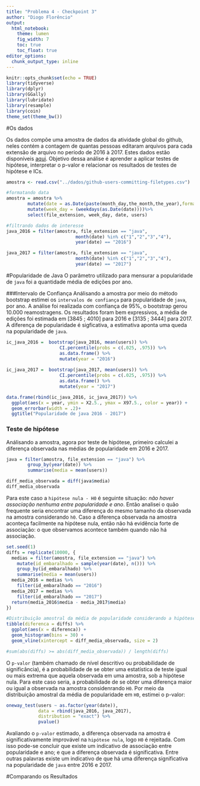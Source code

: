 ```yaml
---
title: "Problema 4 - Checkpoint 3"
author: "Diogo Florêncio"
output: 
  html_notebook:
    theme: lumen
    fig_width: 7
    toc: true
    toc_float: true
editor_options: 
  chunk_output_type: inline
---
```

```r
knitr::opts_chunk$set(echo = TRUE)
library(tidyverse)
library(dplyr)
library(GGally)
library(lubridate)
library(resample)
library(coin)
theme_set(theme_bw())
```
#Os dados

Os dados compõe uma amostra de dados da atividade global do github, neles contém a contagem de quantas pessoas editaram arquivos para cada extensão de arquivo no período de 2016 à 2017. Estes dados estão disponíveis [aqui](https://raw.githubusercontent.com/nazareno/fpcc2/master/datasets/github-users-committing-filetypes.csv). Objetivo dessa análise  é aprender a aplicar testes de hipótese, interpretar o p-valor e relacionar os resultados de testes de hipótese e ICs.
```r
amostra <- read.csv("../dados/github-users-committing-filetypes.csv")

#formatando data
amostra = amostra %>%
        mutate(date = as.Date(paste(month_day,the_month,the_year),format = "%d %m %Y")) %>%
        mutate(week_day = (weekdays(as.Date(date))))%>%
        select(file_extension, week_day, date, users) 

#filtrando dados de interesse
java_2016 = filter(amostra, file_extension == "java", 
                          month(date) %in% c("1","2","3","4"),
                          year(date) == "2016") 

java_2017 = filter(amostra, file_extension == "java",
                          month(date) %in% c("1","2","3","4"),
                          year(date) == "2017") 
```
#Popularidade de Java
O parâmetro utilizado para mensurar a popularidade de `java` foi a quantidade média de edições por ano.

###Intervalo de Confiança
Análisando a amostra por meio do método bootstrap estimei os `intervalos de confiança` para popularidade de `java`, por ano. A análise foi realizada com confiança de 95%, o bootstrap gerou 10.000 reamostragens. Os resultados foram bem expressivos, a média de edições foi estimada em [3845 ; 4010] para 2016 e [3135 ; 3444] para 2017. A diferença de popularidade é sigficativa, a estimativa aponta uma queda na popularidade de `java`.
```r
ic_java_2016 =  bootstrap(java_2016, mean(users)) %>% 
                    CI.percentile(probs = c(.025, .975)) %>% 
                    as.data.frame() %>%
                    mutate(year = "2016")
 
ic_java_2017 =  bootstrap(java_2017, mean(users)) %>% 
                    CI.percentile(probs = c(.025, .975)) %>% 
                    as.data.frame() %>%
                    mutate(year = "2017")

data.frame(rbind(ic_java_2016, ic_java_2017)) %>% 
  ggplot(aes(x = year, ymin = X2.5., ymax = X97.5., color = year)) + 
  geom_errorbar(width = .2)+
  ggtitle("Popularidade de java 2016 - 2017")
```

### Teste de hipótese
Análisando a amostra, agora por teste de hipótese, primeiro calculei a diferença observada nas médias de popularidade em 2016 e 2017. 
```r
java = filter(amostra, file_extension == "java") %>% 
        group_by(year(date)) %>% 
        summarise(media = mean(users))

diff_media_observada = diff(java$media)
diff_media_observada
```
Para este caso a `hipótese nula - H0` é seguinte situação: *não haver associação nenhuma entre popularidade e ano*. Então analisei o quão frequente seria encontrar uma diferença do mesmo tamanho da observada na amostra considerando `h0`. Caso a diferença observada na amostra aconteça facilmente na hipótese nula, então não há evidência forte de associação: o que observamos acontece também quando não há associação. 
```r
set.seed(1)
diffs = replicate(10000, {
  medias = filter(amostra, file_extension == "java") %>% 
    mutate(id_embaralhado = sample(year(date), n())) %>% 
    group_by(id_embaralhado) %>% 
    summarise(media = mean(users))
  media_2016 = medias %>% 
    filter(id_embaralhado == "2016")
  media_2017 = medias %>% 
    filter(id_embaralhado == "2017")
  return(media_2016$media - media_2017$media)
})

#Distribuição amostral da média de popularidade considerando a hipótese nula
tibble(diferenca = diffs) %>% 
  ggplot(aes(x = diferenca)) + 
  geom_histogram(bins = 30) + 
  geom_vline(xintercept = diff_media_observada, size = 2)

#sum(abs(diffs) >= abs(diff_media_observada)) / length(diffs)
```
O `p-valor` (também chamado de nível descritivo ou probabilidade de significância), é a probabilidade de se obter uma estatística de teste igual ou mais extrema que aquela observada em uma amostra, sob a hipótese nula. Para este caso seria,  a probabilidade de se obter uma diferença maior ou igual a observada na amostra considenrando `H0`. Por meio da distribuição amostral da média de popularidade em `H0`, estimei o p-valor:
```r
oneway_test(users ~ as.factor(year(date)), 
            data = rbind(java_2016, java_2017), 
            distribution = "exact") %>% 
            pvalue()
```
Avaliando o `p-valor` estimado, a diferença observada na amostra é significativamente improvável na `hipótese nula`, logo `H0` é rejeitada. Com isso pode-se concluir que existe um indicativo de associação entre popularidade e ano; e que a diferença observada é significativa. Entre outras palavras existe um indicativo de que há uma diferença significativa na popularidade de `java` entre 2016 e 2017. 

#Comparando os Resultados









